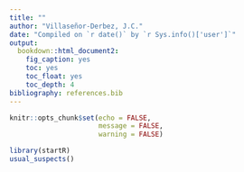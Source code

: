 ```yaml
---
title: ""
author: "Villaseñor-Derbez, J.C."
date: "Compiled on `r date()` by `r Sys.info()['user']`"
output: 
  bookdown::html_document2: 
    fig_caption: yes
    toc: yes
    toc_float: yes
    toc_depth: 4
bibliography: references.bib
---
```


```r
knitr::opts_chunk$set(echo = FALSE,
                      message = FALSE,
                      warning = FALSE)

library(startR)
usual_suspects()
```

